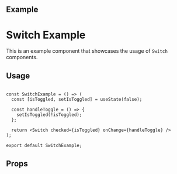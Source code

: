 
<Meta of={Switch} title="Switch" />

## Example

<Canvas of={Switch.SwitchExample} />

# Switch Example

This is an example component that showcases the usage of `Switch` components.

## Usage

```tsx

const SwitchExample = () => (
  const [isToggled, setIsToggled] = useState(false);

  const handleToggle = () => {
    setIsToggled(!isToggled);
  };

  return <Switch checked={isToggled} onChange={handleToggle} />
);

export default SwitchExample;
```

## Props

<Controls of={Switch.SwitchExample} />

